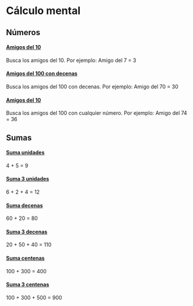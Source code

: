 # Cálculo mental

## Números

<div className="flex">

<div className="HomeLink">

#### [Amigos del 10](/calculo-mental/amigos-del-10)

Busca los amigos del 10. Por ejemplo: Amigo del 7 = 3

</div>

<div className="HomeLink">

#### [Amigos del 100 con decenas](/calculo-mental/amigos-del-100-decenas)

Busca los amigos del 100 con decenas. Por ejemplo: Amigo del 70 = 30

</div>

<div className="HomeLink">

#### [Amigos del 10](/calculo-mental/amigos-del-100)

Busca los amigos del 100 con cualquier número. Por ejemplo: Amigo del 74 = 36

</div>

</div>

## Sumas

<div className="flex flex-wrap">

<div className="HomeLink">

#### [Suma unidades](/calculo-mental/suma-unidades)

4 + 5 = 9

</div>
<div className="HomeLink">

#### [Suma 3 unidades](/calculo-mental/suma-unidades-3)

6 + 2 + 4 = 12

</div>
<div className="HomeLink">

#### [Suma decenas](/calculo-mental/suma-decenas)

60 + 20 = 80

</div>
<div className="HomeLink">

#### [Suma 3 decenas](/calculo-mental/suma-decenas-3)

20 + 50 + 40 = 110

</div>
<div className="HomeLink">

#### [Suma centenas](/calculo-mental/suma-centenas)

100 + 300 = 400

</div>
<div className="HomeLink">

#### [Suma 3 centenas](/calculo-mental/suma-centenas-3)

100 + 300 + 500 = 900

</div>

</div>
